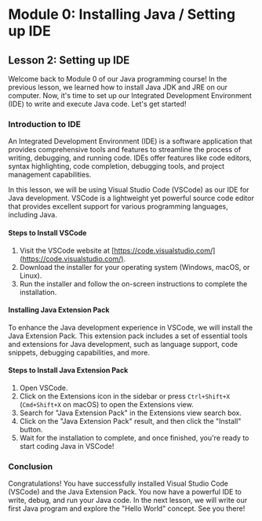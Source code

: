 # Module 0: Installing Java / Setting up IDE

## Lesson 2: Setting up IDE

Welcome back to Module 0 of our Java programming course! In the previous lesson, we learned how to install Java JDK and JRE on our computer. Now, it's time to set up our Integrated Development Environment (IDE) to write and execute Java code. Let's get started!

### Introduction to IDE

An Integrated Development Environment (IDE) is a software application that provides comprehensive tools and features to streamline the process of writing, debugging, and running code. IDEs offer features like code editors, syntax highlighting, code completion, debugging tools, and project management capabilities.

In this lesson, we will be using Visual Studio Code (VSCode) as our IDE for Java development. VSCode is a lightweight yet powerful source code editor that provides excellent support for various programming languages, including Java.

#### Steps to Install VSCode

1. Visit the VSCode website at [https://code.visualstudio.com/](https://code.visualstudio.com/).
2. Download the installer for your operating system (Windows, macOS, or Linux).
3. Run the installer and follow the on-screen instructions to complete the installation.

#### Installing Java Extension Pack

To enhance the Java development experience in VSCode, we will install the Java Extension Pack. This extension pack includes a set of essential tools and extensions for Java development, such as language support, code snippets, debugging capabilities, and more.

#### Steps to Install Java Extension Pack

1. Open VSCode.
2. Click on the Extensions icon in the sidebar or press `Ctrl+Shift+X` (`Cmd+Shift+X` on macOS) to open the Extensions view.
3. Search for "Java Extension Pack" in the Extensions view search box.
4. Click on the "Java Extension Pack" result, and then click the "Install" button.
5. Wait for the installation to complete, and once finished, you're ready to start coding Java in VSCode!

### Conclusion

Congratulations! You have successfully installed Visual Studio Code (VSCode) and the Java Extension Pack. You now have a powerful IDE to write, debug, and run your Java code. In the next lesson, we will write our first Java program and explore the "Hello World" concept. See you there!
